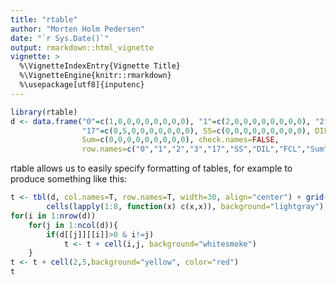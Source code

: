 ```yaml
---
title: "rtable"
author: "Morten Holm Pedersen"
date: "`r Sys.Date()`"
output: rmarkdown::html_vignette
vignette: >
  %\VignetteIndexEntry{Vignette Title}
  %\VignetteEngine{knitr::rmarkdown}
  %\usepackage[utf8]{inputenc}
---
```


```r
library(rtable)
d <- data.frame("0"=c(1,0,0,0,0,0,0,0,0), "1"=c(2,0,0,0,0,0,0,0,0), "2"=c(0,3,0,0,0,0,0,0,0), "3"=c(0,0,0,0,0,0,0,0,0), 
                "17"=c(0,5,0,0,0,0,0,0,0), SS=c(0,0,0,0,0,0,0,0,0), DIL=c(0,0,1,0,0,0,0,0,0), FCL=c(0,0,1,0,0,0,0,0,0), 
                Sum=c(0,0,0,0,0,0,0,0,0), check.names=FALSE,
                row.names=c("0","1","2","3","17","SS","DIL","FCL","Sum"))
```

rtable allows us to easily specify formatting of tables, for example to produce something like this:
```r
t <- tbl(d, col.names=T, row.names=T, width=30, align="center") + grid() + vlines(c(0,3,5,8)) + hlines(c(0,3,5,8)) +
        cells(lapply(1:8, function(x) c(x,x)), background="lightgray")
for(i in 1:nrow(d))
    for(j in 1:ncol(d)){
        if(d[[j]][[i]]>0 & i!=j)
            t <- t + cell(i,j, background="whitesmoke")
    }
t <- t + cell(2,5,background="yellow", color="red")
t
```
